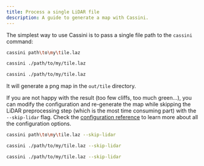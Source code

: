 ```yaml
---
title: Process a single LiDAR file
description: A guide to generate a map with Cassini.
---
```



The simplest way to use Cassini is to pass a single <GlossaryLink slug="lidar" /> file path to the `cassini` command:

<Tabs syncKey="os">
  <TabItem label="Windows" icon="seti:windows">

```sh frame="none"
cassini path\to\my\tile.laz
```

  </TabItem>
  
  <TabItem label="macOS" icon="apple">

```sh frame="none"
cassini ./path/to/my/tile.laz
```

  </TabItem>

  <TabItem label="Linux" icon="linux">

```sh frame="none"
cassini ./path/to/my/tile.laz
```

  </TabItem>
</Tabs>

It will generate a png map in the `out/tile` directory.

If you are not happy with the result (too few cliffs, too much green...), you can modify the configuration and re-generate the map while skipping the LiDAR preprocessing step (which is the most time consuming part) with the `--skip-lidar` flag. Check the [configuration reference](/reference/configuration-reference/) to learn more about all the configuration options.

<Tabs syncKey="os">
  <TabItem label="Windows" icon="seti:windows">

```sh frame="none"
cassini path\to\my\tile.laz --skip-lidar
```

  </TabItem>
  
  <TabItem label="macOS" icon="apple">

```sh frame="none"
cassini ./path/to/my/tile.laz --skip-lidar
```

  </TabItem>

  <TabItem label="Linux" icon="linux">

```sh frame="none"
cassini ./path/to/my/tile.laz --skip-lidar
```

  </TabItem>
</Tabs>

